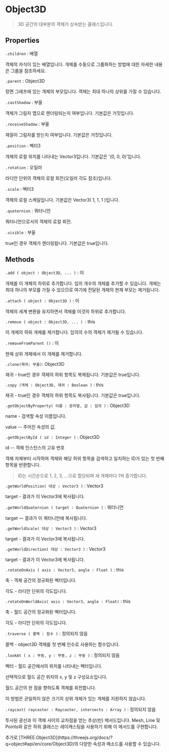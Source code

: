 
# Object3D

> 3D 공간의 대부분의 객체가 상속받는 클래스입니다.

## Properties

`.children` : 배열

객체의 자식이 있는 배열입니다. 개체를 수동으로 그룹화하는 방법에 대한 자세한 내용은 그룹을 참조하세요.

`.parent` : Object3D

장면 그래프에 있는 개체의 부모입니다. 객체는 최대 하나의 상위를 가질 수 있습니다.

`.castShadow` : 부울

객체가 그림자 맵으로 렌더링되는지 여부입니다. 기본값은 거짓입니다.

`.receiveShadow` : 부울

재질이 그림자를 받는지 여부입니다. 기본값은 거짓입니다.

`.position` : 벡터3

개체의 로컬 위치를 나타내는 Vector3입니다. 기본값은 '(0, 0, 0)'입니다.

`.rotation` : 오일러

라디안 단위의 객체의 로컬 회전(오일러 각도 참조)입니다.

`.scale` : 벡터3

객체의 로컬 스케일입니다. 기본값은 Vector3( 1, 1, 1 )입니다.

`.quaternion` : 쿼터니언

쿼터니언으로서의 객체의 로컬 회전.

`.visible` : 부울

true인 경우 객체가 렌더링됩니다. 기본값은 true입니다.

## Methods

`.add ( object : Object3D, ... )` : 이

개체를 이 개체의 하위로 추가합니다. 임의 개수의 개체를 추가할 수 있습니다. 개체는 최대 하나의 부모를 가질 수 있으므로 여기에 전달된 개체의 현재 부모는 제거됩니다.

`.attach ( object : Object3D )` : 이

객체의 세계 변환을 유지하면서 객체를 이것의 하위로 추가합니다.

`.remove ( object : Object3D, ... ) `: this

이 개체의 하위 개체를 제거합니다. 임의의 수의 객체가 제거될 수 있습니다.

`.removeFromParent ()` : 이

현재 상위 개체에서 이 개체를 제거합니다.

`.clone(재귀: 부울)`: Object3D

재귀 - true인 경우 객체의 하위 항목도 복제됩니다. 기본값은 true입니다.

`.copy (객체 : Object3D, 재귀 : Boolean )` : this

재귀 - true인 경우 객체의 하위 항목도 복사됩니다. 기본값은 true입니다.

`.getObjectByProperty( 이름 : 문자열, 값 : 임의 )` : Object3D

name - 검색할 속성 이름입니다.

value -- 주어진 속성의 값.

`.getObjectById ( id : Integer )` : Object3D

id -- 객체 인스턴스의 고유 번호

객체 자체부터 시작하여 객체와 해당 하위 항목을 검색하고 일치하는 ID가 있는 첫 번째 항목을 반환합니다.

> ID는 시간순으로 1, 2, 3, ...으로 할당되며 새 개체마다 1씩 증가합니다.

`.getWorldPosition( 대상 : Vector3 )` : Vector3

target - 결과가 이 Vector3에 복사됩니다.

`.getWorldQuaternion ( target : Quaternion )` : 쿼터니언

target — 결과가 이 쿼터니언에 복사됩니다.

`.getWorldScale( 대상 : Vector3 )` : Vector3

target - 결과가 이 Vector3에 복사됩니다.

`.getWorldDirection( 대상 : Vector3 )` : Vector3

target - 결과가 이 Vector3에 복사됩니다.

`.rotateOnAxis ( axis : Vector3, angle : Float )` : this

축 - 객체 공간의 정규화된 벡터입니다.

각도 - 라디안 단위의 각도입니다.

`.rotateOnWorldAxis( axis : Vector3, angle : Float)` : this

축 - 월드 공간의 정규화된 벡터입니다.

각도 - 라디안 단위의 각도입니다.

`.traverse ( 콜백 : 함수 )` : 정의되지 않음

콜백 - object3D 객체를 첫 번째 인수로 사용하는 함수입니다.

`.lookAt ( x : 부동, y : 부동, z : 부동 )` : 정의되지 않음

벡터 - 월드 공간에서의 위치를 나타내는 벡터입니다.

선택적으로 월드 공간 위치의 x, y 및 z 구성요소입니다.

월드 공간의 한 점을 향하도록 객체를 회전합니다.

이 방법은 균일하지 않은 크기의 상위 개체가 있는 개체를 지원하지 않습니다.

`.raycast( raycaster : Raycaster, intersects : Array )` : 정의되지 않음

투사된 광선과 이 객체 사이의 교차점을 얻는 추상(빈) 메서드입니다. Mesh, Line 및 Points와 같은 하위 클래스는 레이캐스팅을 사용하기 위해 이 메서드를 구현합니다.

<Callout type="info">
    추가로 [THREE.Object3D](https://threejs.org/docs/?q=object#api/en/core/Object3D)의 다양한 속성과 메소드를 사용할 수 있습니다.
</Callout>